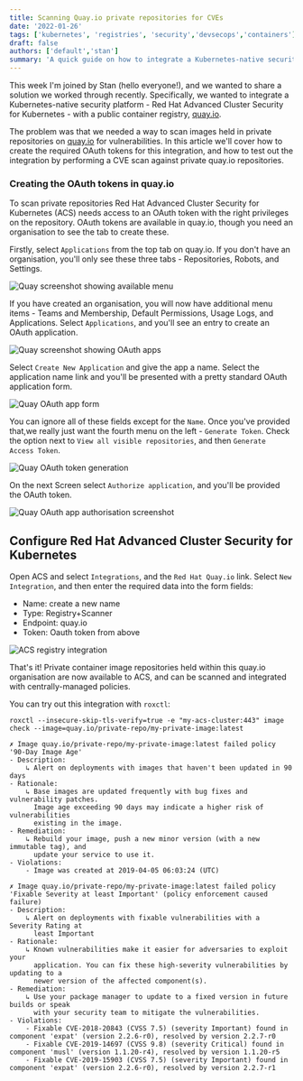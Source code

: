 ```yaml
---
title: Scanning Quay.io private repositories for CVEs
date: '2022-01-26'
tags: ['kubernetes', 'registries', 'security','devsecops','containers']
draft: false
authors: ['default','stan']
summary: 'A quick guide on how to integrate a Kubernetes-native security platform with quay.io private repositories'
---
```

This week I'm joined by Stan (hello everyone!), and we wanted to share a solution we worked through recently. Specifically, we wanted to integrate a Kubernetes-native security platform - Red Hat Advanced Cluster Security for Kubernetes - with a public container registry, [quay.io](https://quay.io).

The problem was that we needed a way to scan images held in private repositories on [quay.io](https://quay.io) for vulnerabilities. In this article we'll cover how to create the required OAuth tokens for this integration, and how to test out the integration by performing a CVE scan against private quay.io repositories.

### Creating the OAuth tokens in quay.io

To scan private repositories Red Hat Advanced Cluster Security for Kubernetes (ACS) needs access to an OAuth token with the right privileges on the repository. OAuth tokens are available in quay.io, though you need an organisation to see the tab to create these.

Firstly, select `Applications` from the top tab on quay.io. If you don't have an organisation, you'll only see these three tabs - Repositories, Robots, and Settings.

![Quay screenshot showing available menu](/static/images/quay-acs/quay-menu.png)

If you have created an organisation, you will now have additional menu items - Teams and Membership, Default Permissions, Usage Logs, and Applications. Select `Applications`, and you'll see an entry to create an OAuth application. 

![Quay screenshot showing OAuth apps](/static/images/quay-acs/quay-apps.png)

Select `Create New Application` and give the app a name. Select the application name link and you'll be presented with a pretty standard OAuth application form.

![Quay OAuth app form](/static/images/quay-acs/quay-app-options.png)

You can ignore all of these fields except for the `Name`. Once you've provided that,we really just want the fourth menu on the left - `Generate Token`. Check the option next to `View all visible repositories`, and then `Generate Access Token`.

![Quay OAuth token generation](/static/images/quay-acs/token.png)

On the next Screen select `Authorize application`, and you'll be provided the OAuth token.

![Quay OAuth app authorisation screenshot](/static/images/quay-acs/authorize-app.png)

## Configure Red Hat Advanced Cluster Security for Kubernetes

Open ACS and select `Integrations`, and the `Red Hat Quay.io` link. Select `New Integration`, and then enter the required data into the form fields:

- Name: create a new name
- Type: Registry+Scanner
- Endpoint: quay.io
- Token: Oauth token from above

![ACS registry integration](/static/images/quay-acs/acs-config.png)

That's it! Private container image repositories held within this quay.io organisation are now available to ACS, and can be scanned and integrated with centrally-managed policies.

You can try out this integration with `roxctl`:
```
roxctl --insecure-skip-tls-verify=true -e "my-acs-cluster:443" image check --image=quay.io/private-repo/my-private-image:latest

✗ Image quay.io/private-repo/my-private-image:latest failed policy '90-Day Image Age' 
- Description:
    ↳ Alert on deployments with images that haven't been updated in 90 days
- Rationale:
    ↳ Base images are updated frequently with bug fixes and vulnerability patches.
      Image age exceeding 90 days may indicate a higher risk of vulnerabilities
      existing in the image.
- Remediation:
    ↳ Rebuild your image, push a new minor version (with a new immutable tag), and
      update your service to use it.
- Violations:
    - Image was created at 2019-04-05 06:03:24 (UTC)

✗ Image quay.io/private-repo/my-private-image:latest failed policy 'Fixable Severity at least Important' (policy enforcement caused failure)
- Description:
    ↳ Alert on deployments with fixable vulnerabilities with a Severity Rating at
      least Important
- Rationale:
    ↳ Known vulnerabilities make it easier for adversaries to exploit your
      application. You can fix these high-severity vulnerabilities by updating to a
      newer version of the affected component(s).
- Remediation:
    ↳ Use your package manager to update to a fixed version in future builds or speak
      with your security team to mitigate the vulnerabilities.
- Violations:
    - Fixable CVE-2018-20843 (CVSS 7.5) (severity Important) found in component 'expat' (version 2.2.6-r0), resolved by version 2.2.7-r0
    - Fixable CVE-2019-14697 (CVSS 9.8) (severity Critical) found in component 'musl' (version 1.1.20-r4), resolved by version 1.1.20-r5
    - Fixable CVE-2019-15903 (CVSS 7.5) (severity Important) found in component 'expat' (version 2.2.6-r0), resolved by version 2.2.7-r1
```
